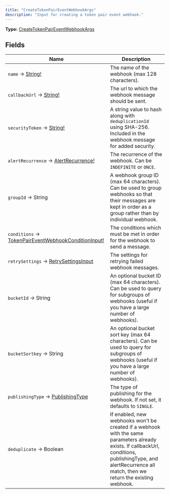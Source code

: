 ```yaml
---
title: "CreateTokenPairEventWebhookArgs"
description: "Input for creating a token pair event webhook."
---
```


**Type:** [CreateTokenPairEventWebhookArgs](/api-reference/types/createtokenpaireventwebhookargs)

## Fields

| Name | Description |
|------|-------------|
| `name` → [String!](/api-reference/types/string) | The name of the webhook (max 128 characters). |
| `callbackUrl` → [String!](/api-reference/types/string) | The url to which the webhook message should be sent. |
| `securityToken` → [String!](/api-reference/types/string) | A string value to hash along with `deduplicationId` using SHA-256. Included in the webhook message for added security. |
| `alertRecurrence` → [AlertRecurrence!](/api-reference/types/alertrecurrence) | The recurrence of the webhook. Can be `INDEFINITE` or `ONCE`. |
| `groupId` → String | A webhook group ID (max 64 characters). Can be used to group webhooks so that their messages are kept in order as a group rather than by individual webhook. |
| `conditions` → [TokenPairEventWebhookConditionInput!](/api-reference/types/tokenpaireventwebhookconditioninput) | The conditions which must be met in order for the webhook to send a message. |
| `retrySettings` → [RetrySettingsInput](/api-reference/types/retrysettingsinput) | The settings for retrying failed webhook messages. |
| `bucketId` → String | An optional bucket ID (max 64 characters). Can be used to query for subgroups of webhooks (useful if you have a large number of webhooks). |
| `bucketSortkey` → String | An optional bucket sort key (max 64 characters). Can be used to query for subgroups of webhooks (useful if you have a large number of webhooks). |
| `publishingType` → [PublishingType](/api-reference/types/publishingtype) | The type of publishing for the webhook. If not set, it defaults to `SINGLE`. |
| `deduplicate` → Boolean | If enabled, new webhooks won't be created if a webhook with the same parameters already exists. If callbackUrl, conditions, publishingType, and alertRecurrence all match, then we return the existing webhook. |

